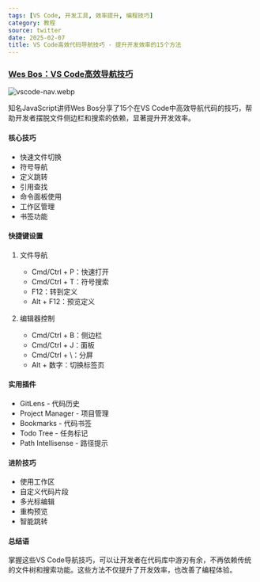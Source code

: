 ```yaml
---
tags: [VS Code, 开发工具, 效率提升, 编程技巧]
category: 教程
source: twitter
date: 2025-02-07
title: VS Code高效代码导航技巧 - 提升开发效率的15个方法
---
```


### [Wes Bos：VS Code高效导航技巧](https://twitter-thread.com/t/1879177677967327682)

![vscode-nav.webp](https://img.mengpeng.tech/i/2025/02/07/67a5f515efa37.webp)

知名JavaScript讲师Wes Bos分享了15个在VS Code中高效导航代码的技巧，帮助开发者摆脱文件侧边栏和搜索的依赖，显著提升开发效率。

#### 核心技巧

- 快速文件切换
- 符号导航
- 定义跳转
- 引用查找
- 命令面板使用
- 工作区管理
- 书签功能

#### 快捷键设置

1. 文件导航
   - Cmd/Ctrl + P：快速打开
   - Cmd/Ctrl + T：符号搜索
   - F12：转到定义
   - Alt + F12：预览定义

2. 编辑器控制
   - Cmd/Ctrl + B：侧边栏
   - Cmd/Ctrl + J：面板
   - Cmd/Ctrl + \：分屏
   - Alt + 数字：切换标签页

#### 实用插件

- GitLens - 代码历史
- Project Manager - 项目管理
- Bookmarks - 代码书签
- Todo Tree - 任务标记
- Path Intellisense - 路径提示

#### 进阶技巧

- 使用工作区
- 自定义代码片段
- 多光标编辑
- 重构预览
- 智能跳转

#### 总结语

掌握这些VS Code导航技巧，可以让开发者在代码库中游刃有余，不再依赖传统的文件树和搜索功能。这些方法不仅提升了开发效率，也改善了编程体验。 